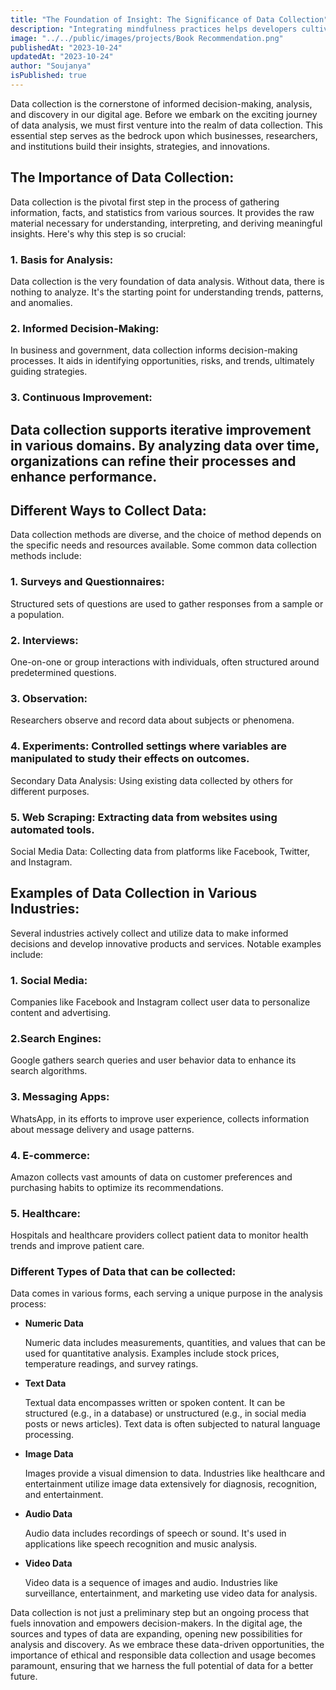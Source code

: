 ```yaml
---
title: "The Foundation of Insight: The Significance of Data Collection"
description: "Integrating mindfulness practices helps developers cultivate present-moment awareness, fostering focus, problem-solving, and work-life balance."
image: "../../public/images/projects/Book Recommendation.png"
publishedAt: "2023-10-24"
updatedAt: "2023-10-24"
author: "Soujanya"
isPublished: true
---
```




Data collection is the cornerstone of informed decision-making, analysis, and discovery in our digital age. Before we embark on the exciting journey of data analysis, we must first venture into the realm of data collection. This essential step serves as the bedrock upon which businesses, researchers, and institutions build their insights, strategies, and innovations.


## The Importance of Data Collection:

Data collection is the pivotal first step in the process of gathering information, facts, and statistics from various sources. It provides the raw material necessary for understanding, interpreting, and deriving meaningful insights. Here's why this step is so crucial:

### 1. Basis for Analysis:
Data collection is the very foundation of data analysis. Without data, there is nothing to analyze. It's the starting point for understanding trends, patterns, and anomalies.

### 2. Informed Decision-Making:
In business and government, data collection informs decision-making processes. It aids in identifying opportunities, risks, and trends, ultimately guiding strategies.

### 3. Continuous Improvement: 
Data collection supports iterative improvement in various domains. By analyzing data over time, organizations can refine their processes and enhance performance.
---
## Different Ways to Collect Data:

Data collection methods are diverse, and the choice of method depends on the specific needs and resources available. Some common data collection methods include:
### 1. Surveys and Questionnaires:
Structured sets of questions are used to gather responses from a sample or a population.

### 2. Interviews: 
One-on-one or group interactions with individuals, often structured around predetermined questions.

### 3. Observation: 
Researchers observe and record data about subjects or phenomena.

### 4. Experiments: Controlled settings where variables are manipulated to study their effects on outcomes.
Secondary Data Analysis: Using existing data collected by others for different purposes.

### 5. Web Scraping: Extracting data from websites using automated tools.
Social Media Data: Collecting data from platforms like Facebook, Twitter, and Instagram.

## Examples of Data Collection in Various Industries:
Several industries actively collect and utilize data to make informed decisions and develop innovative products and services. Notable examples include:

### 1. Social Media: 
Companies like Facebook and Instagram collect user data to personalize content and advertising.

### 2.Search Engines: 
Google gathers search queries and user behavior data to enhance its search algorithms.

### 3. Messaging Apps: 
WhatsApp, in its efforts to improve user experience, collects information about message delivery and usage patterns.

### 4. E-commerce: 
Amazon collects vast amounts of data on customer preferences and purchasing habits to optimize its recommendations.

### 5. Healthcare: 
Hospitals and healthcare providers collect patient data to monitor health trends and improve patient care.


### Different Types of Data that can be collected:

Data comes in various forms, each serving a unique purpose in the analysis process:

- **Numeric Data**

  Numeric data includes measurements, quantities, and values that can be used for quantitative analysis. Examples include stock prices, temperature readings, and survey ratings.

- **Text Data**

  Textual data encompasses written or spoken content. It can be structured (e.g., in a database) or unstructured (e.g., in social media posts or news articles). Text data is often subjected to natural language processing.

- **Image Data**

  Images provide a visual dimension to data. Industries like healthcare and entertainment utilize image data extensively for diagnosis, recognition, and entertainment.

- **Audio Data**

   Audio data includes recordings of speech or sound. It's used in applications like speech recognition and music analysis.

- **Video Data**

  Video data is a sequence of images and audio. Industries like surveillance, entertainment, and marketing use video data for analysis.

Data collection is not just a preliminary step but an ongoing process that fuels innovation and empowers decision-makers. In the digital age, the sources and types of data are expanding, opening new possibilities for analysis and discovery. As we embrace these data-driven opportunities, the importance of ethical and responsible data collection and usage becomes paramount, ensuring that we harness the full potential of data for a better future.
